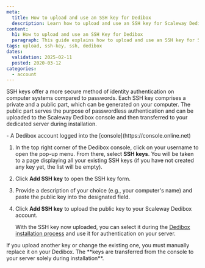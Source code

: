 ```yaml
---
meta:
  title: How to upload and use an SSH key for Dedibox
  description: Learn how to upload and use an SSH key for Scaleway Dedibox servers.
content:
  h1: How to upload and use an SSH Key for Dedibox
  paragraph: This guide explains how to upload and use an SSH key for Scaleway Dedibox servers.
tags: upload, ssh-key, ssh, dedibox
dates:
  validation: 2025-02-11
  posted: 2020-03-12
categories:
  - account
---
```




SSH keys offer a more secure method of identity authentication on computer systems compared to passwords. Each SSH key comprises a private and a public part, which can be generated on your computer. The public part serves the purpose of passwordless authentication and can be uploaded to the Scaleway Dedibox console and then transferred to your dedicated server during installation.

<Requirements />
- A Dedibox account logged into the [console](https://console.online.net)


1. In the top right corner of the Dedibox console, click on your username to open the pop-up menu. From there, select **SSH keys**.
    <Lightbox image={image} />
    You will be taken to a page displaying all your existing SSH keys (if you have not created any key yet, the list will be empty).
2. Click **Add SSH key** to open the SSH key form.
3. Provide a description of your choice (e.g., your computer's name) and paste the public key into the designated field.
4. Click **Add SSH key** to upload the public key to your Scaleway Dedibox account.

    With the SSH key now uploaded, you can select it during the [Dedibox installation process](/dedibox/how-to/install-a-server/) and use it for authentication on your server.
  <Message type="note">
    If you upload another key or change the existing one, you must manually replace it on your Dedibox. The **keys are transferred from the console to your server solely during installation**.
  </Message>
